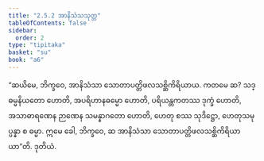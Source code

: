 ```yaml
---
title: "2.5.2 အာနိသံသသုတ္တ"
tableOfContents: false
sidebar:
  order: 2
type: "tipitaka"
basket: "su"
book: "a6"
---
```



<DynamicBreadcrumb />

<Division number="97" book="a6" e="ch" v="16" p="384">

<Paragraph number="716" book="a6">
“ဆယိမေ, ဘိက္ခဝေ, အာနိသံသာ သောတာပတ္တိဖလသစ္ဆိကိရိယာယ. ကတမေ ဆ? သဒ္ဓမ္မနိယတော ဟောတိ, အပရိဟာနဓမ္မော ဟောတိ, ပရိယန္တကတဿ ဒုက္ခံ ဟောတိ, အသာဓာရဏေန ဉာဏေန သမန္နာဂတော ဟောတိ, ဟေတု စဿ သုဒိဋ္ဌော, ဟေတုသမုပ္ပန္နာ စ ဓမ္မာ. ဣမေ ခေါ, ဘိက္ခဝေ, ဆ အာနိသံသာ သောတာပတ္တိဖလသစ္ဆိကိရိယာယာ”တိ.

</Paragraph>
</Division>

<Paragraph number="717" type="center" book="a6">
ဒုတိယံ.
</Paragraph>